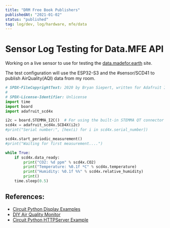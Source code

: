 ```yaml
---
title: "DRM Free Book Publishers"
publishedAt: "2021-01-02"
status: "published"
tag: log/dev, log/hardware, mfe/data
---
```


# Sensor Log Testing for Data.MFE API

Working on a live sensor to use for testing the [data.madefor.earth](https://data.madefor.earth) site.

The test configuration will use the ESP32-S3 and the #sensor/SCD41 to publish AirQuality(AQI) data from my room.

```python
# SPDX-FileCopyrightText: 2020 by Bryan Siepert, written for Adafruit Industries
#
# SPDX-License-Identifier: Unlicense
import time
import board
import adafruit_scd4x

i2c = board.STEMMA_I2C()  # For using the built-in STEMMA QT connector on a microcontroller
scd4x = adafruit_scd4x.SCD4X(i2c)
#print("Serial number:", [hex(i) for i in scd4x.serial_number])

scd4x.start_periodic_measurement()
#print("Waiting for first measurement....")

while True:
    if scd4x.data_ready:
        print("CO2: %d ppm" % scd4x.CO2)
        print("Temperature: %0.1f *C" % scd4x.temperature)
        print("Humidity: %0.1f %%" % scd4x.relative_humidity)
        print()
    time.sleep(0.5)

```

## References:

- [Circuit Python Display Examples](https://learn.adafruit.com/circuitpython-display-support-using-displayio/draw-pixels)
- [DIY Air Quality Monitor](https://learn.adafruit.com/diy-trinkey-no-solder-air-quality-monitor)
- [Circuit Python HTTPServer Example](https://docs.circuitpython.org/projects/httpserver/en/latest/examples.html)
